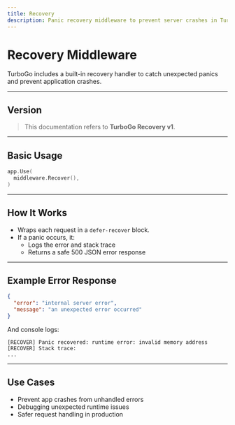 ```yaml
---
title: Recovery
description: Panic recovery middleware to prevent server crashes in TurboGo.
---
```


#  Recovery Middleware

TurboGo includes a built-in recovery handler to catch unexpected panics and prevent application crashes.

---

##  Version

> This documentation refers to **TurboGo Recovery v1**.

---

##  Basic Usage

```go
app.Use(
  middleware.Recover(),
)
```

---

##  How It Works

- Wraps each request in a `defer-recover` block.
- If a panic occurs, it:
  - Logs the error and stack trace
  - Returns a safe 500 JSON error response

---

##  Example Error Response

```json
{
  "error": "internal server error",
  "message": "an unexpected error occurred"
}
```

And console logs:

```
[RECOVER] Panic recovered: runtime error: invalid memory address
[RECOVER] Stack trace:
...
```

---

## Use Cases

- Prevent app crashes from unhandled errors
- Debugging unexpected runtime issues
- Safer request handling in production
